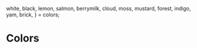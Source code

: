 

  white,
  black,
  lemon,
  salmon,
  berrymilk,
  cloud,
  moss,
  mustard,
  forest,
  indigo,
  yam,
  brick,
} = colors;

<Meta title="Token/Colors" />

# Colors

<ColorPalette>
  <ColorItem title="White" colors={[white]} />
  <ColorItem title="Black" colors={[black]} />
  <ColorItem title="Lemon" colors={[lemon]} />
  <ColorItem title="Salmon" colors={[salmon]} />
  <ColorItem title="Berrymilk" colors={[berrymilk]} />
  <ColorItem title="Cloud" colors={[cloud]} />
  <ColorItem title="Moss" colors={[moss]} />
  <ColorItem title="Mustard" colors={[mustard]} />
  <ColorItem title="Forest" colors={[forest]} />
  <ColorItem title="Indigo" colors={[indigo]} />
  <ColorItem title="Yam" colors={[yam]} />
  <ColorItem title="Brick" colors={[brick]} />
</ColorPalette>
